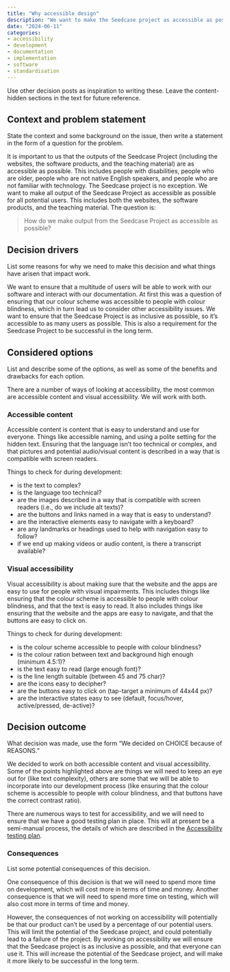 ```yaml
---
title: "Why accessible design"
description: "We want to make the Seedcase project as accessible as possible for all potential users. This includes both the website and the applications."
date: "2024-06-11"
categories: 
- accessibility
- development
- documentation
- implementation
- software
- standardisation
---
```


::: content-hidden
Use other decision posts as inspiration to writing these. Leave the
content-hidden sections in the text for future reference.
:::

## Context and problem statement

::: content-hidden
State the context and some background on the issue, then write a
statement in the form of a question for the problem.
:::

It is important to us that the outputs of the Seedcase Project (including the websites, the software products, and the teaching material) are as accessible as possible. This
includes people with disabilities, people who are older, people who are
not native English speakers, and people who are not familiar
with technology. The Seedcase project is no exception. We want to make all output of
the Seedcase Project as accessible as possible for all potential users.
This includes both the websites, the software products, and the teaching material. The question is:

> How do we make output from the Seedcase Project as accessible as possible?

## Decision drivers

::: content-hidden
List some reasons for why we need to make this decision and what things
have arisen that impact work.
:::

We want
to ensure that a multitude of users will be able to work with our software and interact with our documentation. At
first this was a question of ensuring that our colour scheme was
accessible to people with colour blindness, which in turn lead us to
consider other accessibility issues. We want to ensure that the Seedcase
Project is as inclusive as possible, so it's accessible to as many users as possible. This
is also a requirement for the Seedcase Project to be successful in the
long term.

## Considered options

::: content-hidden
List and describe some of the options, as well as some of the benefits
and drawbacks for each option.
:::

There are a number of ways of looking at accessibility, the most common
are accessible content and visual accessibility. We will
work with both.

### Accessible content

Accessible content is content that is easy to understand and use for
everyone. Things like accessible naming, and using a polite setting for
the hidden text. Ensuring that the language isn't too technical or
complex, and that pictures and potential audio/visual content is
described in a way that is compatible with screen readers.

Things to check for during development:

-   is the text to complex?
-   is the language too technical?
-   are the images described in a way that is compatible with screen
    readers (i.e., do we include alt texts)?
-   are the buttons and links named in a way that is easy to understand?
-   are the interactive elements easy to navigate with a keyboard?
-   are any landmarks or headings used to help with navigation easy to
    follow?
-   if we end up making videos or audio content, is there a transcript
    available?

### Visual accessibility

Visual accessibility is about making sure that the website and the apps
are easy to use for people with visual impairments. This includes things
like ensuring that the colour scheme is accessible to people with colour
blindness, and that the text is easy to read. It also includes things
like ensuring that the website and the apps are easy to navigate, and
that the buttons are easy to click on.

Things to check for during development:

-   is the colour scheme accessible to people with colour blindness?
-   is the colour ration between text and background high enough
    (minimum 4.5:1)?
-   is the text easy to read (large enough font)?
-   is the line length suitable (between 45 and 75 char)?
-   are the icons easy to decipher?
-   are the buttons easy to click on (tap-target a minimum of 44x44 px)?
-   are the interactive states easy to see (default, focus/hover,
    active/pressed, de-active)?

## Decision outcome

::: content-hidden
What decision was made, use the form "We decided on CHOICE because of
REASONS."
:::

We decided to work on both accessible content and visual accessibility.
Some of the points highlighted above are things we will need to keep an
eye out for (like text complexity), others are some that we will be able
to incorporate into our development process (like ensuring that the
colour scheme is accessible to people with colour blindness, and that
buttons have the correct contrast ratio).

There are numerous ways to test for accessibility, and we will need to
ensure that we have a good testing plan in place. This will at present
be a semi-manual process, the details of which are described in the
[Accessibility testing
plan](!--TODO%20insert%20link%20to%20plan%20once%20written--).

### Consequences

::: content-hidden
List some potential consequences of this decision.
:::

One consequence of this decision is that we will need to spend more time
on development, which will cost more in terms of time and money. Another
consequence is that we will need to spend more time on testing, which
will also cost more in terms of time and money.

However, the consequences of not working on accessibility will
potentially be that our product can't be used by a percentage of our
potential users. This will limit the potential of the Seedcase project,
and could potentially lead to a failure of the project. By working on
accessibility we will ensure that the Seedcase project is as inclusive
as possible, and that everyone can use it. This will increase the
potential of the Seedcase project, and will make it more likely to be
successful in the long term.
